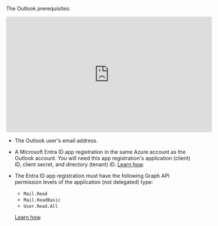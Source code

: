The Outlook prerequisites:

<iframe
width="560"
height="315"
src="https://www.youtube.com/embed/9yESRp9pzv0"
title="YouTube video player"
frameborder="0"
allow="accelerometer; autoplay; clipboard-write; encrypted-media; gyroscope; picture-in-picture"
allowfullscreen
></iframe>

- The Outlook user's email address.
- A Microsoft Entra ID app registration in the same Azure account as the Outlook account. You will need 
  this app registration's application (client) ID, client secret, and directory (tenant) ID. [Learn how](https://learn.microsoft.com/entra/identity-platform/quickstart-register-app).
- The Entra ID app registration must have the following Graph API permission levels of the application (not delegated) type: 

  - `Mail.Read`
  - `Mail.ReadBasic`
  - `User.Read.All`

  [Learn how](https://learn.microsoft.com/entra/identity-platform/howto-update-permissions).